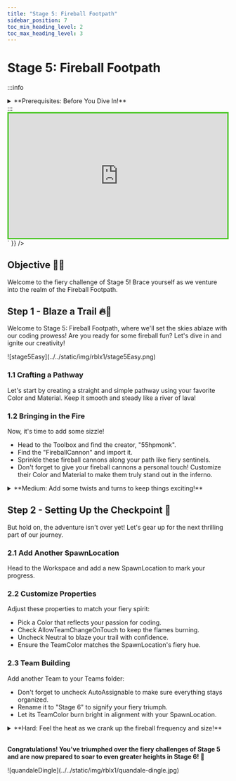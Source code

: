```yaml
---
title: "Stage 5: Fireball Footpath"
sidebar_position: 7
toc_min_heading_level: 2
toc_max_heading_level: 3
---
```



# Stage 5: Fireball Footpath

:::info
<details style={{border:'none'}}>
    <summary>**Prerequisites: Before You Dive In!**</summary>

    To embark on the fiery adventure of Stage 5: Fireball Footpath, you'll need to complete a series of exciting challenges to prepare yourself! Here's what you need to master before diving into the flames:

    **1. Intro**

    Get ready to ignite your coding journey with an introduction to the basics!

    **2. Setup**

    Equip yourself with the essential tools and knowledge to navigate the Roblox world like a true coding champion!

    **3. Stage 1: Ascending Walls**

    Conquer the heights and sharpen your skills by scaling the walls of coding excellence!

    **4. Stage 2: Sphere Stairs**

    Roll into the next stage of coding expertise as you ascend the spherical steps towards mastery!

    **5. Stage 3: Plank Walkway**

    Balance your way through the challenges and hone your precision on the wobbly planks of coding creativity!

    **6. Stage 4: KillBrick Path**

    Navigate the treacherous path of kill bricks and sharpen your reflexes in the face of danger!

    **Once you've conquered these stages, you'll be ready to face the blazing inferno of Stage 5: Fireball Footpath! Are you prepared to dance through the flames and emerge victorious? Let's find out! 🌟🔥**
</details>
:::

<br  />

<div dangerouslySetInnerHTML={{
  __html: `
    <div style="padding:56.25% 0 0 0;position:relative;border:3px solid #47c621;">
      <iframe src="https://player.vimeo.com/video/952980072?h=5c7e40b773" frameborder="0" allow="autoplay; fullscreen; picture-in-picture; clipboard-write" style="position:absolute;top:0;left:0;width:100%;height:100%;" title="Roblox Part 1 - Stage 1"></iframe>
    </div>
    <script src="https://player.vimeo.com/api/player.js"></script>
  `
}} />

## Objective 🧐🗿

Welcome to the fiery challenge of Stage 5! Brace yourself as we venture into the realm of the Fireball Footpath.

## Step 1 - Blaze a Trail 🔥🏃

Welcome to Stage 5: Fireball Footpath, where we'll set the skies ablaze with our coding prowess! Are you ready for some fireball fun? Let's dive in and ignite our creativity!

<div className='image-wrapper'>
    ![stage5Easy](../../static/img/rblx1/stage5Easy.png)
</div>

### 1.1 Crafting a Pathway

Let's start by creating a straight and simple pathway using your favorite Color and Material. Keep it smooth and steady like a river of lava!

### 1.2 Bringing in the Fire

Now, it's time to add some sizzle!
- Head to the Toolbox and find the creator, "55hpmonk".
- Find the "FireballCannon" and import it.
- Sprinkle these fireball cannons along your path like fiery sentinels.
- Don't forget to give your fireball cannons a personal touch! Customize their Color and Material to make them truly stand out in the inferno.

<details>
    <summary>**Medium: Add some twists and turns to keep things exciting!**</summary>

    <div className='image-wrapper'>
        ![stage5Medium](../../static/img/rblx1/stage5Medium.png)
    </div>

    <br  />
    
    **1.1 Create a Path**

    Craft a pathway with twists and turns that will ignite your coding creativity. Choose your Color and Material wisely!

    **1.2 Importing Parts**

    Now, let's add some heat with fireball cannons. Here's how:
    - Open the Toolbox and search for the creator "55hpmonk".
    - Import the "FireballCannon" Part.
    - Strategically place these cannons along your path.
    - Customize their colors and materials to suit your fiery vision.
</details>

## Step 2 - Setting Up the Checkpoint 🚩

But hold on, the adventure isn't over yet! Let's gear up for the next thrilling part of our journey.

### 2.1 Add Another SpawnLocation

Head to the Workspace and add a new SpawnLocation to mark your progress.

### 2.2 Customize Properties

Adjust these properties to match your fiery spirit:
- Pick a Color that reflects your passion for coding.
- Check AllowTeamChangeOnTouch to keep the flames burning.
- Uncheck Neutral to blaze your trail with confidence.
- Ensure the TeamColor matches the SpawnLocation's fiery hue.

### 2.3 Team Building

Add another Team to your Teams folder:
- Don't forget to uncheck AutoAssignable to make sure everything stays organized.
- Rename it to "Stage 6" to signify your fiery triumph.
- Let its TeamColor burn bright in alignment with your SpawnLocation.

<details>
    <summary>**Hard: Feel the heat as we crank up the fireball frequency and size!**</summary>

    **If you want more of a challenge by recreating the video yourself, follow these steps:**

    Welcome to Stage 5: Fireball Footpath, where things are heating up as we crank up the challenge! Get ready to feel the burn as we dial up the fireball frequency and size! Are you prepared to brave the flames and emerge victorious?

    <div dangerouslySetInnerHTML={{
    __html: `
        <div style="padding:56.25% 0 0 0;position:relative;border:3px solid #47c621;">
        <iframe src="https://player.vimeo.com/video/952505951?h=8dbc0e37a8" frameborder="0" allow="autoplay; fullscreen; picture-in-picture; clipboard-write" style="position:absolute;top:0;left:0;width:100%;height:100%;" title="Roblox Part 1 - Stage 5"></iframe>
        </div>
        <script src="https://player.vimeo.com/api/player.js"></script>
    `
    }} />

    **Description** 

    We are going to create a script that makes a part in Roblox shoot fireballs. The fireballs will be created at random times, move in a straight line, and explode when they touch a player. Here's what we want to accomplish: 

    **Step 1 - Create Fireballs:**
    
    The script will create new fireballs at random intervals. 

    **Step 2 - Move Fireballs:**
    
    Each fireball will move forward at a random speed. 

    **Step 3 - Explode on Touch:**
    
    If a fireball touches a player, it will explode and disappear. 

    **Step 4 - Remove Fireballs After Time:**
    
    Fireballs will automatically be removed after a short time if they don't touch anything. 

    By doing this, we will create an exciting effect where fireballs are continuously shot from a part, creating dynamic gameplay. 

    <br  />
    
    **Instructions and Code Logic**

    **Step 1 - Set Up the Starting Variables:**

    - Create a variable for the part by setting it to the `Parent` of the script. 

    - Get the `ServerStorage` and `Players` services from the game. 

    - Get the `Debris` service from the game to help remove items. 

    - Create a variable for the speed of the fireballs with a random value between 10 and 20. 

    - Create a variable for the time after which the fireballs will be removed (`removalTime`). 

    - Create a variable for the time between each fireball spawn with a random value between 1 and 5 (`spawnTime`). 

    - Create a variable for the color of the fireballs (`myBrickColor`). 

    **Step 2 - Create a Function:** 

    - Define a function named `createFireBall` to handle making new fireballs. 

    - Inside the function, create a new part and set it up to look like a fireball. 

    - Set the fireball's size to a random value between 2 and 5. 

    - Make the fireball's color neon red. 

    - Add a `BodyVelocity` to the fireball to make it move forward. 

    **Step 3 - Set Fireball Movement:**

    - Set the velocity of the fireball to make it move in the direction the part is facing, multiplied by the speed. 

    **Step 4 - Set Fireball Position:**

    - Set the position of the fireball to be just in front of the part. 

    **Step 5 - Handle Fireball Touch:**

    - Connect a function to the fireball's `Touched` event to check if it hits a player. 

    - If the fireball touches a player, create an explosion at the fireball's position and destroy the fireball. 

    **Step 6 - Remove Fireballs After Time:**

    - Use the `Debris` service to remove the fireball after the `removalTime`. 

    **Step 7 - Create Fireballs Continuously:**

    - Create a loop that runs forever using `while true do`. 

    - Inside the loop, call the `createFireBall` function to make a new fireball. 

    - Pause the loop for the `spawnTime` before creating the next fireball. 

    <br  />

    **Putting It All Together**

    - Start by setting up your part, services, and fireball properties. 

    - Define a function named `createFireBall` to handle making new fireballs. 

    - Inside the function, create a new fireball and set its properties. 

    - Set the fireball to move forward and check for player touches to cause explosions. 

    - Use the `Debris` service to remove fireballs after a short time. 

    - Create an infinite loop to keep making new fireballs at random intervals. 

    {/* <br  />

    **Extra Points Challenge:**
    
    Feeling fired up for a challenge? Duplicate your completed script and apply it to the remaining fireball cannons. Can you conquer this Stage solo, without any help from your Code Coach? It's time to put your coding skills to the test and aim for that flawless performance!

    But remember, even the bravest adventurers may need a guiding hand along the way. If you require assistance, don't hesitate to reach out to your Code Coach for support. However, if you're able to tackle this challenge independently, you'll earn some serious coding accolades!

    So, gear up, intrepid coders, and get ready to conquer the blazing fireball barrage of **Stage 5 - Hard**! Your coding journey awaits! 🚀💻 */}
</details>

<br  />

**Congratulations! You've triumphed over the fiery challenges of Stage 5 and are now prepared to soar to even greater heights in Stage 6! 🌟**

<div style={{
    margin: '0 auto',
    width: '70%',
    height: 'auto',
}}>
    ![quandaleDingle](../../static/img/rblx1/quandale-dingle.jpg)
</div>

<div align='center'>
    <ReactAudioPlayer
        src={audioFile}
        controls
    />
</div>